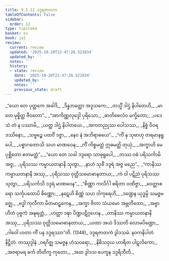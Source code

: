 ```yaml
---
title: 9.1.12 ဒဒ္ဒရဇာတက
tableOfContents: false
sidebar:
  order: 12
type: tipitaka
basket: su
book: ja1
review:
  current: review
  updated: '2025-10-20T22:47:26.521834'
  updated_by: ''
  notes: ''
  history:
  - state: review
    date: '2025-10-20T22:47:26.521834'
    updated_by: ''
    notes: ''
    previous_state: draft
---
```



<DynamicBreadcrumb />


<ReviewStatus review={frontmatter.review} showDetails={true} />

<HypothesisAnnotation frontmatter={frontmatter} />

<Division number="105" book="ja1" e="ch" v="22" p="198">

<Paragraph number="1896" type="verses" book="ja1">
_“ယော တေ ပုတ္တကေ အခါဒိ,_  
_ဒိန္နဘတ္တော အဒူသကေ;_  
_တသ္မိံ ဒါဌံ နိပါတေဟိ,_  
_မာ တေ မုစ္စိတ္ထ ဇီဝတော”._  

</Paragraph>

</Division>
<Division number="106" book="ja1" e="ch" v="22" p="199">

<Paragraph number="1897" type="verses" book="ja1">
_“အာကိဏ္ဏလုဒ္ဒေါ ပုရိသော,_  
_ဓာတိစေလံဝ မက္ခိတော;_  
_ပဒေသံ တံ န ပဿာမိ,_  
_ယတ္ထ ဒါဌံ နိပါတယေ._  

</Paragraph>

</Division>
<Division number="107" book="ja1" e="ch" v="22" p="199">

<Paragraph number="1898" type="verses" book="ja1">
_အကတညုဿ ပေါသဿ,_  
_နိစ္စံ ဝိဝရဒဿိနော;_  
_သဗ္ဗဉ္စေ ပထဝိံ ဒဇ္ဇာ,_  
_နေဝ နံ အဘိရာဓယေ”._  

</Paragraph>

</Division>
<Division number="108" book="ja1" e="ch" v="22" p="199">

<Paragraph number="1899" type="verses" book="ja1">
_“ကိံ နု သုဗာဟု တရမာနရူပေါ,_  
_ပစ္စာဂတောသိ သဟ မာဏဝေန;_  
_ကိံ ကိစ္စမတ္ထံ ဣဓမတ္ထိ တုယှံ,_  
_အက္ခာဟိ မေ ပုစ္ဆိတော ဧတမတ္ထံ”._  

</Paragraph>

</Division>
<Division number="109" book="ja1" e="ch" v="22" p="199">

<Paragraph number="1900" type="verses" book="ja1">
_“ယော တေ သခါ ဒဒ္ဒရော သာဓုရူပေါ,_  
_တဿ ဝဓံ ပရိသင်္ကာမိ အဇ္ဇ;_  
_ပုရိသဿ ကမ္မာယတနာနိ သုတွာ,_  
_နာဟံ သုခိံ ဒဒ္ဒရံ အဇ္ဇ မညေ”._  

</Paragraph>

</Division>
<Division number="110" book="ja1" e="ch" v="22" p="199">

<Paragraph number="1901" type="verses" book="ja1">
_“ကာနိဿ ကမ္မာယတနာနိ အဿု,_  
_ပုရိသဿ ဝုတ္တိသမောဓာနတာယ;_  
_ကံ ဝါ ပဋိညံ ပုရိသဿ သုတွာ,_  
_ပရိသင်္ကသိ ဒဒ္ဒရံ မာဏဝေန”._  

</Paragraph>

</Division>
<Division number="111" book="ja1" e="ch" v="22" p="199">

<Paragraph number="1902" type="verses" book="ja1">
_“စိဏ္ဏာ ကလိင်္ဂါ စရိတာ ဝဏိဇ္ဇာ,_  
_ဝေတ္တာစရော သင်္ကုပထောပိ စိဏ္ဏော;_  
_နဋေဟိ စိဏ္ဏံ သဟ ဝါကုရေဟိ,_  
_ဒဏ္ဍေန ယုဒ္ဓမ္ပိ သမဇ္ဇမဇ္ဈေ._  

</Paragraph>

</Division>
<Division number="112" book="ja1" e="ch" v="22" p="199">

<Paragraph number="1903" type="verses" book="ja1">
_ဗဒ္ဓါ ကုလီကာ မိတမာဠှကေန,_  
_အက္ခာ ဇိတာ သံယမော အဗ္ဘတီတော;_  
_အဗ္ဗာဟိတံ ပုဗ္ဗကံ အဍ္ဎရတ္တံ,_  
_ဟတ္ထာ ဒဍ္ဎာ ပိဏ္ဍပဋိဂ္ဂဟေန._  

</Paragraph>

</Division>
<Division number="113" book="ja1" e="ch" v="22" p="200">

<Paragraph number="1904" type="verses" book="ja1">
_တာနိဿ ကမ္မာယတနာနိ အဿု,_  
_ပုရိသဿ ဝုတ္တိသမောဓာနတာယ;_  
_ယထာ အယံ ဒိဿတိ လောမပိဏ္ဍော,_  
_ဂါဝေါ ဟတာ ကိံ ပန ဒဒ္ဒရဿာ”တိ. (1348)_  


</Paragraph>
</Division>

<Paragraph number="1905" type="center" book="ja1">
ဒဒ္ဒရဇာတကံ ဒွါဒသမံ.



</Paragraph>

<Paragraph number="1906" type="center" book="ja1">
နဝကနိပါတံ နိဋ္ဌိတံ.



</Paragraph>

<Paragraph number="1907" type="center" book="ja1">
တဿုဒ္ဒါနံ


</Paragraph>

<Paragraph number="1908" type="verses" book="ja1">
_ဝရဂိဇ္ဈ သမဇ္ဇန ဟံသဝရော,_  
_နိဓိသဝှယ ဟာရိတ ပါဋလိကော;_  
_အဇရာမရ ဓင်္က တိတိက္ခ ကုတော,_  
_အထ ဒွါဒသ ပေက္ခန ဒဒ္ဒရိဘီတိ._
</Paragraph>